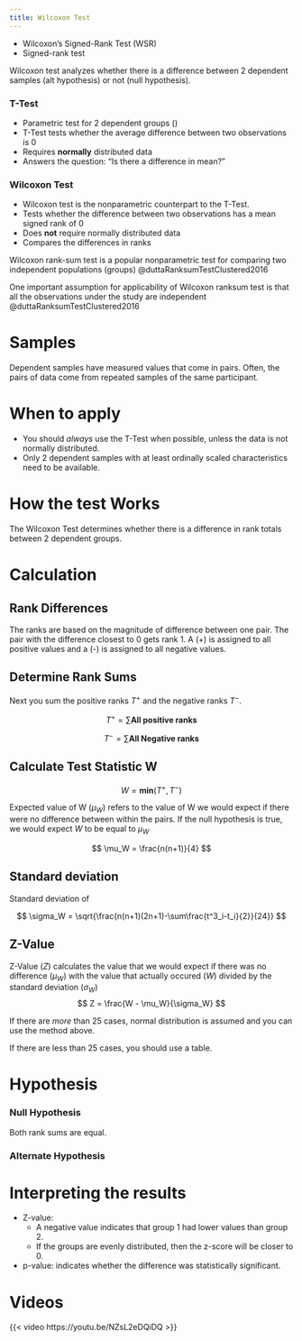 ```yaml
---
title: Wilcoxon Test
---
```



:::{.callout-note title="AKA"}

- Wilcoxon's Signed-Rank Test (WSR)
- Signed-rank test

:::

Wilcoxon test analyzes whether there is a difference between 2 dependent samples (alt hypothesis) or not (null hypothesis). 


:::{layout-ncol="2"}
### T-Test

- Parametric test for 2 dependent groups ()
- T-Test tests whether the average difference between two observations is 0
- Requires **normally** distributed data
- Answers the question: "Is there a difference in mean?"

### Wilcoxon Test

- Wilcoxon test is the nonparametric counterpart to the T-Test.
- Tests whether the difference between two observations has a mean signed rank of 0
- Does **not** require normally distributed data
- Compares the differences in ranks
:::



Wilcoxon rank-sum test is a popular nonparametric test for comparing two independent populations (groups) @duttaRanksumTestClustered2016 

One important assumption for applicability of Wilcoxon ranksum test is that all the observations under the study are independent @duttaRanksumTestClustered2016 

# Samples

Dependent samples have measured values that come in pairs.
Often, the pairs of data come from repeated samples of the same participant.

# When to apply

- You should *always* use the T-Test when possible, unless the data is not normally distributed.
- Only 2 dependent samples with at least ordinally scaled characteristics need to be available.

# How the test Works

The Wilcoxon Test determines whether there is a difference in rank totals between 2 dependent groups.

# Calculation
## Rank Differences

The ranks are based on the magnitude of difference between one pair.
The pair with the difference closest to 0 gets rank 1.
A (+) is assigned to all positive values and a (-) is assigned to all negative values.

## Determine Rank Sums
Next you sum the positive ranks $T^+$ and the negative ranks $T^-$.

$$
T^+ = \sum{\textbf{All positive ranks}}
$$

$$
T^- = \sum{\textbf{All Negative ranks}}
$$

## Calculate Test Statistic W

$$
W = \textbf{min}(T^+, T^-)
$$

Expected value of W ($\mu_W$) refers to the value of W we would expect if there were no difference between within the pairs.
If the null hypothesis is true, we would expect $W$ to be equal to $\mu_W$

$$
\mu_W = \frac{n(n+1)}{4}
$$

## Standard deviation

Standard deviation of 

$$
\sigma_W = \sqrt{\frac{n(n+1)(2n+1)-\sum\frac{t^3_i-t_i}{2}}{24}}
$$

## Z-Value

Z-Value ($Z$) calculates the value that we would expect if there was no difference ($\mu_W$) with the value that actually occured ($W$) divided by the standard deviation ($\sigma_W$)
$$
Z = \frac{W - \mu_W}{\sigma_W}
$$

:::{.callout-note}
If there are *more* than 25 cases, normal distribution is assumed and you can use the method above.

If there are less than 25 cases, you should use a table.
:::

# Hypothesis

:::{layout-ncol="2"}
### Null Hypothesis
Both rank sums are equal.

### Alternate Hypothesis
:::

# Interpreting the results

- Z-value: 
    - A negative value indicates that group 1 had lower values than group 2.
    - If the groups are evenly distributed, then the z-score will be closer to 0.
- p-value: indicates whether the difference was statistically significant.



# Videos

{{< video https://youtu.be/NZsL2eDQiDQ >}}